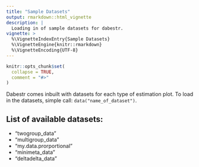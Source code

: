 ```yaml
---
title: "Sample Datasets"
output: rmarkdown::html_vignette
description: |
  Loading in of sample datasets for dabestr.
vignette: >
  %\VignetteIndexEntry{Sample Datasets}
  %\VignetteEngine{knitr::rmarkdown}
  %\VignetteEncoding{UTF-8}
---
```


```r
knitr::opts_chunk$set(
  collapse = TRUE,
  comment = "#>"
)
```

Dabestr comes inbuilt with datasets for each type of estimation plot. To load in
the datasets, simple call: `data("name_of_dataset")`.

## List of available datasets:
- "twogroup_data"
- "multigroup_data"
- "my.data.prorportional"
- "minimeta_data"
- "deltadelta_data"
